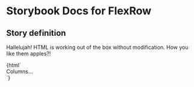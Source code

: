 

# Storybook Docs for FlexRow

<Meta title="govtnz-import" />

## Story definition

Hallelujah! HTML is working out of the box without modification.
How you like them apples?!

<Preview>
  <Story name="FlexRow" height="100px">
    {html`
      <div
        class="g-flex-row g-flex-top-xs g-flex-top-sm g-flex-top-md g-flex-top-lg g-flex-reversed-xs g-flex-reversed-sm g-flex-reversed-md g-flex-reversed-lg example"
      >
        Columns...
      </div>
    `}
  </Story>
</Preview>
